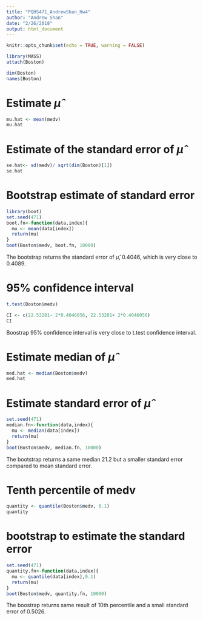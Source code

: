 ```yaml
---
title: "PQHS471_AndrewShan_Hw4"
author: "Andrew Shan"
date: "2/26/2018"
output: html_document
---
```



```r
knitr::opts_chunk$set(echo = TRUE, warning = FALSE)
```

```r
library(MASS)
attach(Boston)
```
```r
dim(Boston)
names(Boston)
```

# Estimate $\hat{\mu}$
```r
mu.hat <- mean(medv)
mu.hat
```

# Estimate of the standard error of $\hat{\mu}$

```r
se.hat<- sd(medv)/ sqrt(dim(Boston)[1])
se.hat
```


# Bootstrap estimate of standard error 
```r
library(boot)
set.seed(471)
boot.fn<-function(data,index){
  mu <- mean(data[index])
  return(mu)
}
boot(Boston$medv, boot.fn, 10000)
```

The bootstrap returns the standard error of $\hat{\mu}$, 0.4046, which is very close to 0.4089.

# 95% confidence interval

```r
t.test(Boston$medv)
```
```r
CI <- c(22.53281- 2*0.4046056, 22.53281+ 2*0.4046056)
CI
```

Boostrap 95% confidence interval is very close to t.test confidence interval.

# Estimate median of $\hat{\mu}$

```r
med.hat <- median(Boston$medv)
med.hat
```

# Estimate standard error of $\hat{\mu}$

```r
set.seed(471)
median.fn<-function(data,index){
  mu <- median(data[index])
  return(mu)
}
boot(Boston$medv, median.fn, 10000)
```

The bootstrap returns a same median 21.2 but a smaller standard error compared to mean standard error. 

# Tenth percentile of medv

```r
quantity <- quantile(Boston$medv, 0.1)
quantity
```


# bootstrap to estimate the standard error
```r
set.seed(471)
quantity.fn<-function(data,index){
  mu <- quantile(data[index],0.1)
  return(mu)
}
boot(Boston$medv, quantity.fn, 10000)
```

The boostrap returns same result of 10th percentile and a small standard error of 0.5026.